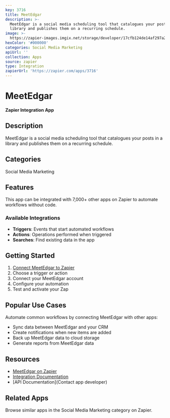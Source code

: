```yaml
---
key: 3716
title: MeetEdgar
description: >-
  MeetEdgar is a social media scheduling tool that catalogues your posts in a
  library and publishes them on a recurring schedule.
image: >-
  https://zapier-images.imgix.net/storage/developer/17cfb124de14af297a281def38cfcf04.png?auto=format%2Ccompress&ixlib=python-3.0.0&q=50
hexColor: '#000000'
categories: Social Media Marketing
apiUrl: ''
collection: Apps
source: zapier
type: Integration
zapierUrl: 'https://zapier.com/apps/3716'
---
```

# MeetEdgar

**Zapier Integration App**

## Description

MeetEdgar is a social media scheduling tool that catalogues your posts in a library and publishes them on a recurring schedule.

## Categories

Social Media Marketing

## Features

This app can be integrated with 7,000+ other apps on Zapier to automate workflows without code.

### Available Integrations

- **Triggers**: Events that start automated workflows
- **Actions**: Operations performed when triggered
- **Searches**: Find existing data in the app

## Getting Started

1. [Connect MeetEdgar to Zapier](https://zapier.com/apps/3716)
2. Choose a trigger or action
3. Connect your MeetEdgar account
4. Configure your automation
5. Test and activate your Zap

## Popular Use Cases

Automate common workflows by connecting MeetEdgar with other apps:

- Sync data between MeetEdgar and your CRM
- Create notifications when new items are added
- Back up MeetEdgar data to cloud storage
- Generate reports from MeetEdgar data

## Resources

- [MeetEdgar on Zapier](https://zapier.com/apps/3716)
- [Integration Documentation](https://zapier.com/apps/3716/integrations)
- [API Documentation](Contact app developer)

## Related Apps

Browse similar apps in the Social Media Marketing category on Zapier.
